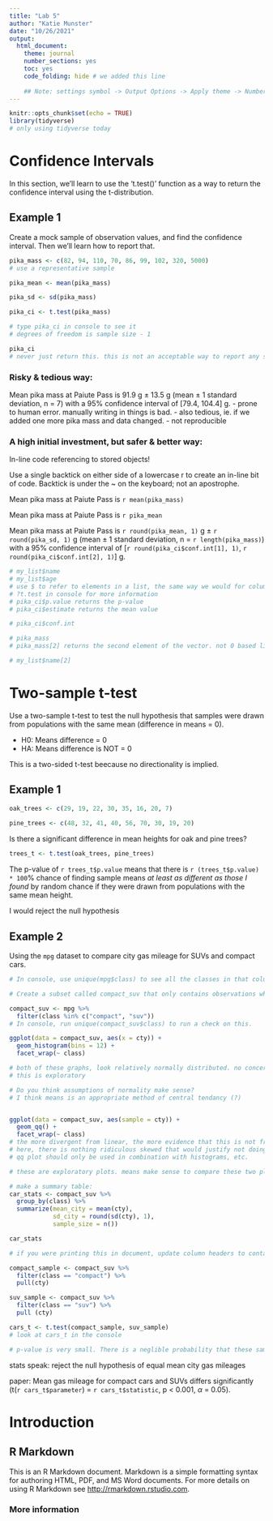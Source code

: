 ```yaml
---
title: "Lab 5"
author: "Katie Munster"
date: "10/26/2021"
output: 
  html_document: 
    theme: journal
    number_sections: yes
    toc: yes
    code_folding: hide # we added this line
    
    ## Note: settings symbol -> Output Options -> Apply theme -> Number headings -> Include table of contents
---
```


```r

knitr::opts_chunk$set(echo = TRUE)
library(tidyverse)
# only using tidyverse today
```

# Confidence Intervals

In this section, we'll learn to use the 't.test()' function as a way to return the confidence interval using the t-distribution.

## Example 1

Create a mock sample of observation values, and find the confidence interval. Then we'll learn how to report that.

```r
pika_mass <- c(82, 94, 110, 70, 86, 99, 102, 320, 5000)
# use a representative sample

pika_mean <- mean(pika_mass)

pika_sd <- sd(pika_mass)

pika_ci <- t.test(pika_mass)

# type pika_ci in console to see it
# degrees of freedom is sample size - 1

pika_ci
# never just return this. this is not an acceptable way to report any summary of anything
```


### Risky & tedious way:

Mean pika mass at Paiute Pass is 91.9 g $\pm$ 13.5 g (mean $\pm$ 1 standard deviation, n = 7)
 with a 95% confidence interval of [79.4, 104.4] g.
- prone to human error. manually writing in things is bad.
- also tedious, ie. if we added one more pika mass and data changed.
- not reproducible

### A high initial investment, but safer & better way:

In-line code referencing to stored objects!

Use a single backtick on either side of a lowercase r to create an in-line bit of code. Backtick is under the ~ on the keyboard; not an apostrophe.

Mean pika mass at Paiute Pass is `r mean(pika_mass)`

Mean pika mass at Paiute Pass is `r pika_mean`

Mean pika mass at Paiute Pass is `r round(pika_mean, 1)` g $\pm$ `r round(pika_sd, 1)` g (mean $\pm$ 1 standard deviation, n = `r length(pika_mass)`) with a 95% confidence interval of [`r round(pika_ci$conf.int[1], 1)`, `r round(pika_ci$conf.int[2], 1)`] g.

```r
# my_list$name
# my_list$age
# use $ to refer to elements in a list, the same way we would for columns of a dataframe
# ?t.test in console for more information
# pika_ci$p.value returns the p-value
# pika_ci$estimate returns the mean value

# pika_ci$conf.int

# pika_mass
# pika_mass[2] returns the second element of the vector. not 0 based like Python

# my_list$name[2]
```

# Two-sample t-test

Use a two-sample t-test to test the null hypothesis that samples were drawn from populations with the same mean (difference in means = 0).

- H0: Means difference = 0
- HA: Means difference is NOT = 0

This is a two-sided t-test beecause no directionality is implied.

## Example 1

```r
oak_trees <- c(29, 19, 22, 30, 35, 16, 20, 7)
  
pine_trees <- c(48, 32, 41, 40, 56, 70, 30, 19, 20)
```

Is there a significant difference in mean heights for oak and pine trees?

```r
trees_t <- t.test(oak_trees, pine_trees)
```

The p-value of `r trees_t$p.value` means that there is `r (trees_t$p.value) * 100`% chance of finding sample means *at least as different as those I found* by random chance if they were drawn from populations with the same mean height.

I would reject the null hypothesis


## Example 2

Using the `mpg` dataset to compare city gas mileage for SUVs and compact cars.

```r
# In console, use unique(mpg$class) to see all the classes in that column

# Create a subset called compact_suv that only contains observations where the class is suv OR compact

compact_suv <- mpg %>% 
  filter(class %in% c("compact", "suv"))
# In console, run unique(compact_suv$class) to run a check on this.
```

```r
ggplot(data = compact_suv, aes(x = cty)) +
  geom_histogram(bins = 12) +
  facet_wrap(~ class)

# both of these graphs, look relatively normally distributed. no concerns
# this is exploratory

# Do you think assumptions of normality make sense?
# I think means is an appropriate method of central tendancy (?)


ggplot(data = compact_suv, aes(sample = cty)) +
  geom_qq() +
  facet_wrap(~ class)
# the more divergent from linear, the more evidence that this is not from a normal distribution
# here, there is nothing ridiculous skewed that would justify not doing a t test
# qq plot should only be used in combination with histograms, etc.

# these are exploratory plots. means make sense to compare these two plots
```


```r
# make a summary table:
car_stats <- compact_suv %>% 
  group_by(class) %>% 
  summarize(mean_city = mean(cty),
            sd_city = round(sd(cty), 1),
            sample_size = n())

car_stats

# if you were printing this in document, update column headers to contain units. do rounding. etc.
```


```r
compact_sample <- compact_suv %>% 
  filter(class == "compact") %>% 
  pull(cty)

suv_sample <- compact_suv %>% 
  filter(class == "suv") %>% 
  pull (cty)

cars_t <- t.test(compact_sample, suv_sample)
# look at cars_t in the console

# p-value is very small. There is a neglible probability that these samples were drawn from populations of the same mean.
```

stats speak: reject the null hypothesis of equal mean city gas mileages

paper: Mean gas mileage for compact cars and SUVs differs significantly (t(`r cars_t$parameter`) = `r cars_t$statistic`, p < 0.001, $\alpha$ = 0.05).


# Introduction

## R Markdown

This is an R Markdown document. Markdown is a simple formatting syntax for authoring HTML, PDF, and MS Word documents. For more details on using R Markdown see <http://rmarkdown.rstudio.com>.

### More information
